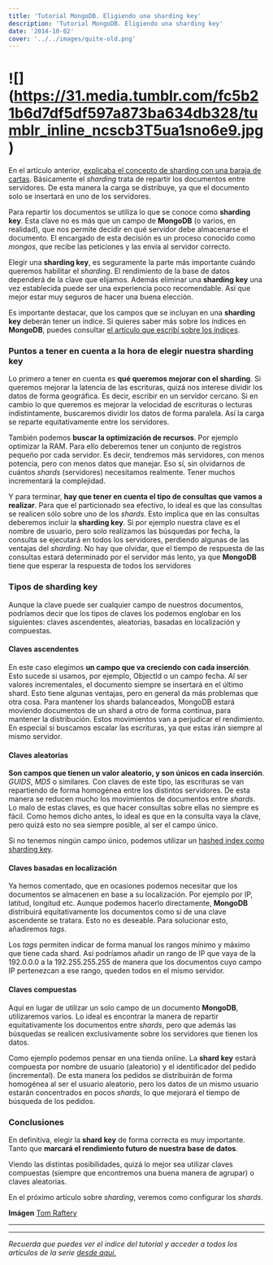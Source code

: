 ```yaml
---
title: 'Tutorial MongoDB. Eligiendo una sharding key'
description: 'Tutorial MongoDB. Eligiendo una sharding key'
date: '2014-10-02'
cover: '../../images/quite-old.png'
---
```


<h1> ![](<a href="https://31.media.tumblr.com/fc5b21b6d7df5df597a873ba634db328/tumblr_inline_ncscb3T5ua1sno6e9.jpg">https://31.media.tumblr.com/fc5b21b6d7df5df597a873ba634db328/tumblr_inline_ncscb3T5ua1sno6e9.jpg</a>) </h1>

<p>En el artículo anterior, <a href="https://www.charlascylon.com/post/75034298293/tutorial-mongodb-explicando-el-sharding-con-una-baraja">explicaba el concepto de sharding con una baraja de cartas</a>. Básicamente el <em>sharding</em> trata de repartir los documentos entre servidores. De esta manera la carga se distribuye, ya que el documento solo se insertará en uno de los servidores.</p>

<p>Para repartir los documentos se utiliza lo que se conoce como <strong>sharding key</strong>. Esta clave no es más que un campo de <strong>MongoDB</strong> (o varios, en realidad), que nos permite decidir en qué servidor debe almacenarse el documento. El encargado de esta decisión es un proceso conocido como <em>mongos</em>, que recibe las peticiones y las envía al servidor correcto.</p>

<p>Elegir una <strong>sharding key</strong>, es seguramente la parte más importante cuándo queremos habilitar el <em>sharding</em>. El rendimiento de la base de datos dependerá de la clave que elijamos. Además eliminar una <strong>sharding key</strong> una vez establecida puede ser una experiencia poco recomendable. Así que mejor estar muy seguros de hacer una buena elección.</p>

<p>Es importante destacar, que los campos que se incluyan en una <strong>sharding key</strong> deberán tener un índice. Si quieres saber más sobre los índices en <strong>MongoDB</strong>, puedes consultar <a href="https://www.charlascylon.com/post/61794351054/tutorial-mongodb-indices">el artículo que escribí sobre los índices</a>.</p>

<h3>Puntos a tener en cuenta a la hora de elegir nuestra sharding key</h3>

<p>Lo primero a tener en cuenta es <strong>qué queremos mejorar con el sharding</strong>. Si queremos mejorar la latencia de las escrituras, quizá nos interese dividir los datos de forma geográfica. Es decir, escribir en un servidor cercano. Si en cambio lo que queremos es mejorar la velocidad de escrituras o lecturas indistintamente, buscaremos dividir los datos de forma paralela. Así la carga se reparte equitativamente entre los servidores.</p>

<p>También podemos <strong>buscar la optimización de recursos</strong>. Por ejemplo optimizar la RAM. Para ello deberemos tener un conjunto de registros pequeño por cada servidor. Es decir, tendremos más servidores, con menos potencia, pero con menos datos que manejar. Eso sí, sin olvidarnos de cuántos <em>shards</em> (servidores) necesitamos realmente. Tener muchos incrementará la complejidad.</p>

<p>Y para terminar, <strong>hay que tener en cuenta el tipo de consultas que vamos a realizar</strong>. Para que el particionado sea efectivo, lo ideal es que las consultas se realicen sólo sobre uno de los <em>shards</em>. Esto implica que en las consultas deberemos incluir la <strong>sharding key</strong>. Si por ejemplo nuestra clave es el nombre de usuario, pero solo realizamos las búsquedas por fecha, la consulta se ejecutará en todos los servidores, perdiendo algunas de las ventajas del <em>sharding</em>. No hay que olvidar, que el tiempo de respuesta de las consultas estará determinado por el servidor más lento, ya que <strong>MongoDB</strong> tiene que esperar la respuesta de todos los servidores</p>

<h3>Tipos de sharding key</h3>

<p>Aunque la clave puede ser cualquier campo de nuestros documentos, podríamos decir que los tipos de claves los podemos englobar en los siguientes: claves ascendentes, aleatorias, basadas en localización y compuestas.</p>

<h4>Claves ascendentes</h4>

<p>En este caso elegimos <strong>un campo que va creciendo con cada inserción</strong>. Esto sucede si usamos, por ejemplo, ObjectId o un campo fecha. Al ser valores incrementales, el documento siempre se insertará en el último shard. Esto tiene algunas ventajas, pero en general da más problemas que otra cosa. Para mantener los shards balanceados, MongoDB estará moviendo documentos de un shard a otro de forma continua, para mantener la distribución. Estos movimientos van a perjudicar el rendimiento. En especial si buscamos escalar las escrituras, ya que estas irán siempre al mismo servidor.</p>

<h4>Claves aleatorias</h4>

<p><strong>Son campos que tienen un valor aleatorio, y son únicos en cada inserción</strong>. <em>GUIDS</em>, <em>MD5</em> o similares. Con claves de este tipo, las escrituras se van repartiendo de forma homogénea entre los distintos servidores. De esta manera se reducen mucho los movimientos de documentos entre <em>shards</em>. Lo malo de estas claves, es que hacer consultas sobre ellas no siempre es fácil. Como hemos dicho antes, lo ideal es que en la consulta vaya la clave, pero quizá esto no sea siempre posible, al ser el campo único.</p>

<p>Si no tenemos ningún campo único, podemos utilizar un <a href="http://docs.mongodb.org/manual/tutorial/shard-collection-with-a-hashed-shard-key/">hashed index como sharding key</a>.</p>

<h4>Claves basadas en localización</h4>

<p>Ya hemos comentado, que en ocasiones podemos necesitar que los documentos se almacenen en base a su localización. Por ejemplo por IP, latitud, longitud etc. Aunque podemos hacerlo directamente, <strong>MongoDB</strong> distribuirá equitativamente los documentos como si de una clave ascendente se tratara. Esto no es deseable. Para solucionar esto, añadiremos <em>tags</em>.</p>

<p>Los <em>tags</em> permiten indicar de forma manual los rangos mínimo y máximo que tiene cada shard. Así podríamos añadir un rango de IP que vaya de la 192.0.0.0 a la 192.255.255.255 de manera que los documentos cuyo campo IP pertenezcan a ese rango, queden todos en el mismo servidor.</p>

<h4>Claves compuestas</h4>

<p>Aquí en lugar de utilizar un solo campo de un documento <strong>MongoDB</strong>, utilizaremos varios. Lo ideal es encontrar la manera de repartir equitativamente los documentos entre <em>shards</em>, pero que además las búsquedas se realicen exclusivamente sobre los servidores que tienen los datos.</p>

<p>Como ejemplo podemos pensar en una tienda online. La <strong>shard key</strong> estará compuesta por nombre de usuario (aleatorio) y el identificador del pedido (incremental). De esta manera los pedidos se distribuirán de forma homogénea al ser el usuario aleatorio, pero los datos de un mismo usuario estarán concentrados en pocos <em>shards</em>, lo que mejorará el tiempo de búsqueda de los pedidos.</p>

<h3>Conclusiones</h3>

<p>En definitiva, elegir la <strong>shard key</strong> de forma correcta es muy importante. Tanto que <strong>marcará el rendimiento futuro de nuestra base de datos</strong>.</p>

<p>Viendo las distintas posibilidades, quizá lo mejor sea utilizar claves compuestas (siempre que encontremos una buena manera de agrupar) o claves aleatorias.</p>

<p>En el próximo artículo sobre <em>sharding</em>, veremos como configurar los <em>shards</em>.</p>

<p><strong>Imágen</strong> <a href="https://www.flickr.com/photos/traftery/">Tom Raftery</a></p>

* * * * *

* * * * *

*Recuerda que puedes ver el índice del tutorial y acceder a todos los
artículos de la serie [desde aquí.](https://charlascylon.com/tutorialmongo)*
